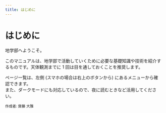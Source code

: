 ```yaml
---
title: はじめに
---
```


# はじめに

地学部へようこそ。

このマニュアルは、地学部で活動していくために必要な基礎知識や技術を紹介するものです。天体観測までに 1 回は目を通しておくことを推奨します。

ページ一覧は、左側 (スマホの場合は右上のボタンから) にあるメニューから確認できます。<br />
また、ダークモードにも対応しているので、夜に読むときなど活用してください。

<div style={{ textAlign: 'right', marginTop: '1rem' }}>
  <small>作成者: 齋藤 大雅</small>
</div>
